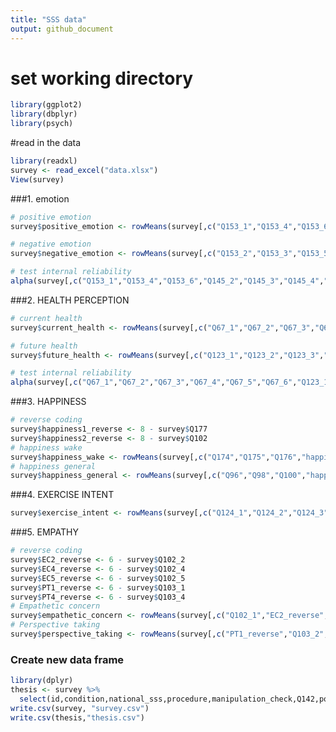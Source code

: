 ```yaml
---
title: "SSS data"
output: github_document
---
```


# set working directory

```r
library(ggplot2)
library(dbplyr)
library(psych)
```


#read in the data
```r
library(readxl)
survey <- read_excel("data.xlsx")
View(survey)
```

###1. emotion
```r
# positive emotion
survey$positive_emotion <- rowMeans(survey[,c("Q153_1","Q153_4","Q153_6","Q145_2","Q145_3","Q145_4","Q145_5","Q145_6","Q145_7","Q146_6")], na.rm = TRUE)

# negative emotion
survey$negative_emotion <- rowMeans(survey[,c("Q153_2","Q153_3","Q153_5","Q153_7","Q145_1","Q146_1","Q146_2","Q146_3","Q146_4","Q146_5")],na.rm = TRUE)

# test internal reliability
alpha(survey[,c("Q153_1","Q153_4","Q153_6","Q145_2","Q145_3","Q145_4","Q145_5","Q145_6","Q145_7","Q146_6","Q153_2","Q153_3","Q153_5","Q153_7","Q145_1","Q146_1","Q146_2","Q146_3","Q146_4","Q146_5")])
```

###2. HEALTH PERCEPTION
```r
# current health
survey$current_health <- rowMeans(survey[,c("Q67_1","Q67_2","Q67_3","Q67_4","Q67_5","Q67_6")], na.rm = TRUE)

# future health
survey$future_health <- rowMeans(survey[,c("Q123_1","Q123_2","Q123_3","Q123_4")], na.rm = TRUE)

# test internal reliability
alpha(survey[,c("Q67_1","Q67_2","Q67_3","Q67_4","Q67_5","Q67_6","Q123_1","Q123_2","Q123_3","Q123_4")])
```

###3. HAPPINESS
```r
# reverse coding
survey$happiness1_reverse <- 8 - survey$Q177
survey$happiness2_reverse <- 8 - survey$Q102
# happiness wake
survey$happiness_wake <- rowMeans(survey[,c("Q174","Q175","Q176","happiness1_reverse")], na.rm = TRUE)
# happiness general
survey$happiness_general <- rowMeans(survey[,c("Q96","Q98","Q100","happiness2_reverse")], na.rm = TRUE)
```

###4. EXERCISE INTENT
```r
survey$exercise_intent <- rowMeans(survey[,c("Q124_1","Q124_2","Q124_3","Q124_4","Q124_5","Q124_6","Q124_7","Q124_8","Q124_9","Q124_11","Q124_12","Q124_13","Q124_14","Q124_15","Q124_17","Q124_18")],na.rm = TRUE)
```

###5. EMPATHY
```r
# reverse coding
survey$EC2_reverse <- 6 - survey$Q102_2
survey$EC4_reverse <- 6 - survey$Q102_4
survey$EC5_reverse <- 6 - survey$Q102_5
survey$PT1_reverse <- 6 - survey$Q103_1
survey$PT4_reverse <- 6 - survey$Q103_4
# Empathetic concern
survey$empathetic_concern <- rowMeans(survey[,c("Q102_1","EC2_reverse","Q102_3","EC4_reverse","EC5_reverse","Q102_6","Q102_7")], na.rm = TRUE)
# Perspective taking
survey$perspective_taking <- rowMeans(survey[,c("PT1_reverse","Q103_2","Q103_3","Q103_5","Q103_6","Q103_7","PT4_reverse")], na.rm = TRUE)
```

### Create new data frame
```r
library(dplyr)
thesis <- survey %>%
  select(id,condition,national_sss,procedure,manipulation_check,Q142,positive_emotion,negative_emotion,current_health,future_health,happiness_wake,happiness_general,exercise_intent,empathetic_concern,perspective_taking,Q128,Q130,Q132,Q134)
write.csv(survey, "survey.csv")
write.csv(thesis,"thesis.csv")
```
